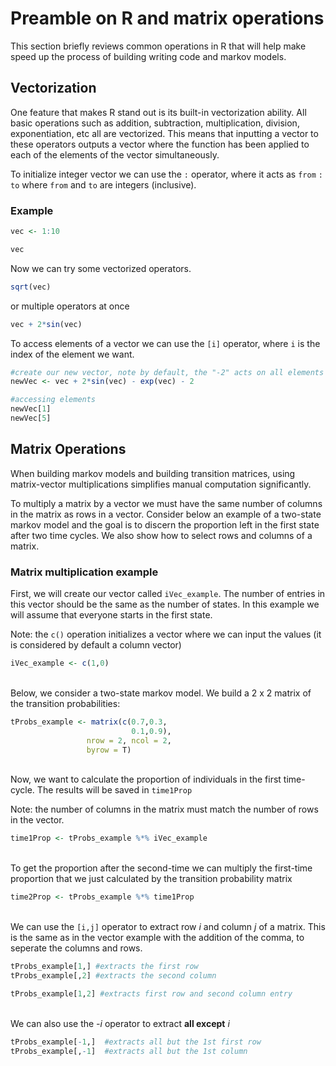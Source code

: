 # Preamble on R and matrix operations {.unnumbered}

This section briefly reviews common operations in R that will help make speed up the process of building writing code and markov models.

## Vectorization

One feature that makes R stand out is its built-in vectorization ability. All basic operations such as addition, subtraction, multiplication, division, exponentiation, etc all are vectorized. This means that inputting a vector to these operators outputs a vector where the function has been applied to each of the elements of the vector simultaneously.

To initialize integer vector we can use the `:` operator, where it acts as `from` `:` `to` where `from` and `to` are integers (inclusive).

### Example

```r
vec <- 1:10

vec
```
Now we can try some vectorized operators. 

```r
sqrt(vec)
```
or multiple operators at once

```r
vec + 2*sin(vec)
```

To access elements of a vector we can use the `[i]` operator, where `i` is the index of the element we want.

```r
#create our new vector, note by default, the "-2" acts on all elements of the vector
newVec <- vec + 2*sin(vec) - exp(vec) - 2

#accessing elements
newVec[1]
newVec[5]
```

## Matrix Operations

When building markov models and building transition matrices, using matrix-vector multiplications simplifies manual computation significantly.

To multiply a matrix by a vector we must have the same number of columns in the matrix as rows in a vector. Consider below an example of a two-state markov model and the goal is to discern the proportion left in the first state after two time cycles. We also show how to select rows and columns of a matrix.

### Matrix multiplication example

First, we will create our vector called `iVec_example`. The number of entries in this vector should be the same as the number of states. In this example we will assume that everyone starts in the first state.

Note: the `c()` operation initializes a vector where we can input the values (it is considered by default a column vector)

```r
iVec_example <- c(1,0)
```

\
Below, we consider a two-state markov model. We build a 2 x 2 matrix of the transition probabilities:

```r
tProbs_example <- matrix(c(0.7,0.3,
                           0.1,0.9),
                 nrow = 2, ncol = 2,
                 byrow = T)
```

\
Now, we want to calculate the proportion of individuals in the first time-cycle. The results will be saved in `time1Prop`

:::{.callout-note}
Note: the number of columns in the matrix must match the number of rows in the vector.
:::

```r
time1Prop <- tProbs_example %*% iVec_example
```

\
To get the proportion after the second-time we can multiply the first-time proportion that we just calculated by the transition probability matrix

```r
time2Prop <- tProbs_example %*% time1Prop
```

\
We can use the `[i,j]` operator to extract row *i* and column *j* of a matrix. This is the same as in the vector example with the addition of the comma, to seperate the columns and rows.

```r
tProbs_example[1,] #extracts the first row
tProbs_example[,2] #extracts the second column

tProbs_example[1,2] #extracts first row and second column entry
```

\
We can also use the *-i* operator to extract **all except** *i*

```r
tProbs_example[-1,]  #extracts all but the 1st first row
tProbs_example[,-1]  #extracts all but the 1st column
```
